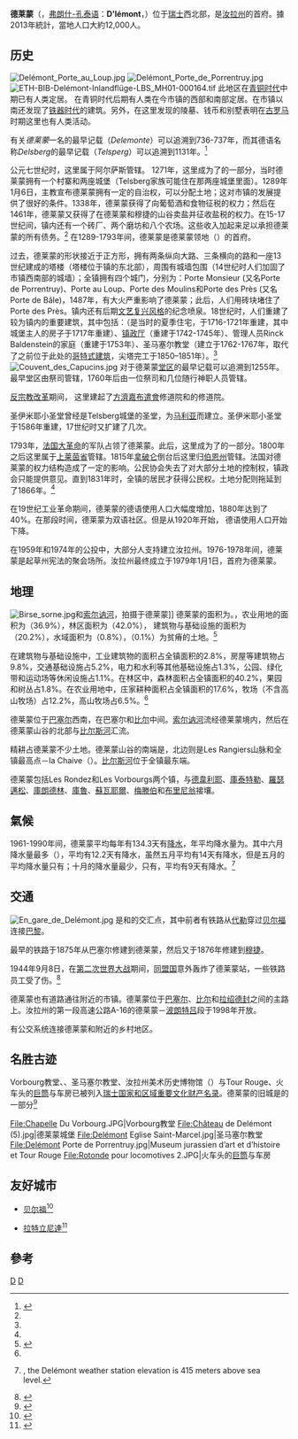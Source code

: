 {{for|法国诺尔省的市镇|德莱蒙 (诺尔省)}}
{{noteTA
|1=zh-hans:汝拉; zh-tw:侏羅;
}}
{{Infobox Settlement
| name = 德莱蒙<br />Delémont
| image_skyline = 
| imagesize = 
| image_caption = 
| image_flag = 
| image_shield = 
| pushpin_map = Switzerland
| pushpin_label_position = bottom
| subdivision_type = 国家
| subdivision_name = {{SWI}}
| subdivision_type1 = [[瑞士行政区划|州]]
| subdivision_name1 = [[汝拉州|汝拉州]]
| subdivision_type2 = [[县_(瑞士)|县]]
| subdivision_name2 = {{link-en|德莱蒙区|Delémont (district)}}
| elevation_m = 435
| elevation_ft = 
| area_total_km2 = 22.03
| population_as_of = 2018年
| population_total = 12682
| population_footnotes = <ref>{{cite web|url=https://www.pxweb.bfs.admin.ch/pxweb/de/px-x-0102020000_201|title=瑞士联邦统计局|access-date=2019-09-23|archive-date=2019-03-11|archive-url=https://web.archive.org/web/20190311173113/https://www.pxweb.bfs.admin.ch/pxweb/de/px-x-0102020000_201|dead-url=no}}</ref>
| population_density_km2 = auto
| timezone = 
| utc_offset = 
| timezone_DST = 
| utc_offset_DST = 
| coordinates = {{Coord|47|22|N|7|21|E|display=inline}}
| postal_code_type = 
| postal_code = 2800
| website = http://www.delemont.ch 
}}
'''德莱蒙'''（{{lang-fr|'''Delémont'''}}，[[弗朗什-孔泰语|弗朗什-孔泰语]]：'''D'lémont'''，{{lang-de|'''Delsberg'''}}）位于[[瑞士|瑞士]]西北部，是[[汝拉州|汝拉州]]的首府。據2013年統計，當地人口大約12,000人。
==历史==
[[File:Delémont_Porte_au_Loup.jpg|thumb]]
[[File:Delémont_Porte_de_Porrentruy.jpg|thumb]] 
[[File:ETH-BIB-Delémont-Inlandflüge-LBS_MH01-000164.tif|thumb]]
此地区在[[青铜时代|青铜时代]]中期已有人类定居。 在青铜时代后期有人类在今市镇的西部和南部定居。在市镇以南还发现了[[铁器时代|铁器时代]]的建筑。另外，在这里发现的{{link-en|高卢罗马文化|Gallo-Roman culture|高卢罗马}}陵墓、钱币和别墅表明在[[古罗马|古罗马]]时期这里也有人类活动。

有关''德莱蒙''一名的最早记载（''Delemonte''）可以追溯到736-737年，而其德语名称''Delsberg''的最早记载（''Telsperg''）可以追溯到1131年。<ref name=HDS>{{HDS|2938|Delémont}}</ref> 

公元七世纪时，这里属于阿尔萨斯管辖。 1271年，这里成为了{{link-en|巴塞爾采邑主教區|Bishopric of Basel}}的一部分，当时德莱蒙拥有一个村寨和两座城堡（Telsberg家族可能住在那两座城堡里面）。1289年1月6日，{{link-de|Peter Reich von Reichenstein}}主教宣布德莱蒙拥有一定的自治权，可以分配土地；这对市镇的发展提供了很好的条件。1338年，德莱蒙获得了向葡萄酒和食物征税的权力；然后在1461年，德莱蒙又获得了在德莱蒙和穆捷的山谷卖盐并征收盐税的权力。在15-17世纪间，镇内还有一个砖厂、两个磨坊和八个农场。这些收入加起来足以承担德莱蒙的所有债务。<ref name=HDS/> 在1289-1793年间，德莱蒙是德莱蒙领地（{{lang-de|Herrschaft Delsberg}}）的首府。

过去，德莱蒙的形状接近于正方形，拥有两条纵向大路、三条横向的路和一座13世纪建成的塔楼（塔楼位于镇的东北部），周围有城墙包围（14世纪时人们加固了市镇西南部的城墙）；全镇拥有四个城门，分别为：Porte Monsieur (又名Porte de Porrentruy)、Porte au Loup、Porte des Moulins和Porte des Près (又名Porte de Bâle)，1487年，有大火严重影响了德莱蒙；此后，人们用砖块堵住了Porte des Près。镇内还有后期[[文艺复兴艺术|文艺复兴风格]]的纪念喷泉。18世纪时，人们重建了较为镇内的重要建筑，其中包括：{{link-fr|德雷蒙城堡|Château de Delémont|德莱蒙城堡}}（是当时的夏季住宅，于1716-1721年重建，其中城堡主人的房子于1717年重建）、[[地方政府大樓|镇政厅]]（重建于1742-1745年）、管理人员Rinck Baldenstein的家庭（重建于1753年）、圣马塞尔教堂（建立于1762-1767年，取代了之前位于此处的[[哥特式建筑|哥特式建筑]]，尖塔完工于1850–1851年）。<ref name=HDS/>
[[File:Couvent_des_Capucins.jpg|thumb]]
对于德莱蒙[[堂区|堂区]]的最早记载可以追溯到1255年。最早堂区由祭司管辖，1760年后由一位祭司和几位随行神职人员管辖。

[[反宗教改革|反宗教改革]]期间， 这里建起了[[方濟嘉布遣會|方濟嘉布遣會]]修道院和{{link-en|乌尔苏拉会|Ursuline}}的修道院。

圣伊米耶小圣堂曾经是Telsberg城堡的圣堂，为[[馬利亞_(耶穌的母親)|马利亚]]而建立。圣伊米耶小圣堂于1586年重建，17世纪时又扩建了几次。 

1793年，[[法国大革命|法国大革命]]的军队占领了德莱蒙。此后，这里成为了{{link-fr|蒙泰里布勒省|Mont-Terrible}}的一部分。1800年之后这里属于[[上莱茵省|上莱茵省]]管辖。1815年[[拿破仑|拿破仑]]倒台后这里归[[伯恩州|伯恩州]]管辖。法国对德莱蒙的权力结构造成了一定的影响。公民协会失去了对大部分土地的控制权，镇政会只能提供意见。直到1831年{{link-en|復辟與復興時期|Restoration and Regeneration (Switzerland)|}}时，全镇的居民才获得公民权。土地分配则拖延到了1866年。<ref name=HDS/>

在19世纪工业革命期间，德莱蒙的德语使用人口大幅度增加，1880年达到了40%。在那段时间，德莱蒙为双语社区。但是从1920年开始， 德语使用人口开始下降。

在1959年和1974年的公投中，大部分人支持建立汝拉州。1976-1978年间，德莱蒙是起草州宪法的聚会场所。汝拉州最终成立于1979年1月1日，首府为德莱蒙。
==地理==
[[File:Birse_sorne.jpg|thumb]]和[[索尔讷河|索尔讷河]]，拍摄于德莱蒙]]
德莱蒙的面积为{{convert|22.01|km2|mi2}}。{{Asof|2005}}，农业用地的面积为{{convert|8.12|km2|mi2}}（36.9%），林区面积为{{convert|9.24|km2|mi2}}（42.0%），  建筑物与基础设施的面积为{{convert|4.45|km2|mi2}}（20.2%），水域面积为{{convert|0.18|km2|mi2}}（0.8%），{{convert|0.02|km2|acre}}（0.1%）为贫瘠的土地。<ref name=BFS_land>{{cite web|url=http://www.bfs.admin.ch/bfs/portal/de/index/themen/02/03/blank/data/gemeindedaten.html|title=瑞士联邦统计局-土地利用统计 |archiveurl=https://web.archive.org/web/20160706233530/https://www.bfs.admin.ch/bfs/portal/de/index/themen/02/03/blank/data/gemeindedaten.html |archivedate=2016-07-06}}</ref>

在建筑物与基础设施中，工业建筑物的面积占全镇面积的2.8%，房屋等建筑物占9.8%，交通基础设施占5.2%，电力和水利等其他基础设施占1.3%，公园、绿化带和运动场等休闲设施占1.1%。在林区中，森林面积占全镇面积的40.2%，果园和树丛占1.8%。在农业用地中，庄家耕种面积占全镇面积的17.6%，牧场（不含高山牧场）占12.2%，高山牧场占6.5%。<ref name=BFS_land/>

德莱蒙位于[[巴塞尔|巴塞尔]]西南{{convert|30|km|mi}}，在巴塞尔和[[比尔_(瑞士)|比尔]]中间。[[索尔讷河|索尔讷河]]流经德莱蒙境内，然后在德莱蒙山谷的北部与[[比尔斯河|比尔斯河]]汇流。

精耕占德莱蒙不少土地。德莱蒙山谷的南端是{{link-fr|Montchaibeux}}，北边则是Les Rangiers山脉和全镇最高点－la Chaive（{{convert|930|m|ft}}）。[[比尔斯河|比尔斯河]]位于全镇最东端。

德莱蒙包括Les Rondez和Les Vorbourgs两个镇，与[[德韋利耶|德韋利耶]]、[[庫泰特勒|庫泰特勒]]、[[羅瑟邁松|羅瑟邁松]]、[[庫朗德林|庫朗德林]]、[[庫魯_(汝拉州)|庫魯]]、[[蘇瓦耶爾|蘇瓦耶爾]]、[[梅滕伯|梅滕伯]]和[[布里尼翁_(汝拉州)|布里尼翁]]接壤。
== 氣候 ==
1961-1990年间，德莱蒙平均每年有134.3天有[[降水|降水]]，年平均降水量为{{convert|903|mm|in}}。其中六月降水量最多（{{convert|107|mm|in}}），平均有12.2天有降水，虽然五月平均有14天有降水，但是五月的平均降水量只有{{convert|94|mm|in}}；十月的降水量最少，只有{{convert|58|mm|in}}，平均有9天有降水。<ref>{{cite web |url=http://www.meteoswiss.admin.ch/web/de/klima/klima_schweiz/tabellen.html |title=Temperature and Precipitation Average Values-Table, 1961-1990 |accessdate=2009-05-08 |publisher=Federal Office of Meteorology and Climatology - MeteoSwiss |language=de,fr,it|archiveurl=https://web.archive.org/web/20090627163841/http://www.meteoswiss.admin.ch/web/de/klima/klima_schweiz/tabellen.html |archivedate=2009-06-27}}, the Delémont weather station elevation is 415 meters above sea level.</ref>
{{Weather box
|location = 德莱蒙 (1981-2010)
|metric first = Yes
|single line = Yes
| Jan high C = 4.3
| Feb high C = 6.4
| Mar high C = 10.9
| Apr high C = 14.8
| May high C = 19.3
| Jun high C = 22.6
| Jul high C = 25.1
| Aug high C = 24.7
| Sep high C = 20.4
| Oct high C = 15.6
| Nov high C = 8.7
| Dec high C = 5.0
| year high C = 14.8
| Jan mean C = 0.4
| Feb mean C = 1.6
| Mar mean C = 5.3
| Apr mean C = 8.8
| May mean C = 13.2
| Jun mean C = 16.5
| Jul mean C = 18.8
| Aug mean C = 18.2
| Sep mean C = 14.3
| Oct mean C = 10.2
| Nov mean C = 4.5
| Dec mean C = 1.5
| year mean C = 9.4
| Jan low C = -2.5
| Feb low C = -2.1
| Mar low C = 0.8
| Apr low C = 3.6
| May low C = 8.1
| Jun low C = 11.3
| Jul low C = 13.2
| Aug low C = 12.8
| Sep low C = 9.8
| Oct low C = 6.6
| Nov low C = 1.5
| Dec low C = -1.1
| year low C = 5.2
|precipitation colour = green
| Jan precipitation mm = 56
| Feb precipitation mm = 55
| Mar precipitation mm = 66
| Apr precipitation mm = 70
| May precipitation mm = 105
| Jun precipitation mm = 96
| Jul precipitation mm = 98
| Aug precipitation mm = 99
| Sep precipitation mm = 84
| Oct precipitation mm = 77
| Nov precipitation mm = 70
| Dec precipitation mm = 73
| year precipitation mm = 947
| Jan snow cm = 10.6
| Feb snow cm = 12.6
| Mar snow cm = 7.7
| Apr snow cm = 1
| May snow cm = 0
| Jun snow cm = 0
| Jul snow cm = 0
| Aug snow cm = 0
| Sep snow cm = 0
| Oct snow cm = 0.3
| Nov snow cm = 3.5
| Dec snow cm = 8.1
| year snow cm = 43.8
|unit precipitation days = 1.0 mm
| Jan precipitation days = 10.5
| Feb precipitation days = 9.6
| Mar precipitation days = 10.9
| Apr precipitation days = 10.6
| May precipitation days = 13.2
| Jun precipitation days = 11.7
| Jul precipitation days = 11.2
| Aug precipitation days = 10.9
| Sep precipitation days = 9.2
| Oct precipitation days = 10.7
| Nov precipitation days = 10.8
| Dec precipitation days = 11.2
| year precipitation days = 130.5
|unit snow days = 1.0 cm
| Jan snow days = 3.6
| Feb snow days = 3.7
| Mar snow days = 1.9
| Apr snow days = 0.5
| May snow days = 0
| Jun snow days = 0
| Jul snow days = 0
| Aug snow days = 0
| Sep snow days = 0
| Oct snow days = 0.1
| Nov snow days = 1.2
| Dec snow days = 2.8
| year snow days = 13.8
| Jan humidity = 85
| Feb humidity = 81
| Mar humidity = 75
| Apr humidity = 72
| May humidity = 75
| Jun humidity = 74
| Jul humidity = 72
| Aug humidity = 74
| Sep humidity = 78
| Oct humidity = 82
| Nov humidity = 86
| Dec humidity = 86
| year humidity = 78
|source 1 = 瑞士气象局 <ref name=MeteoSwiss>{{cite web
 |url=http://www.meteoswiss.admin.ch/web/en/climate/swiss_climate/tabellen.html 
 |title=Climate Norm Value Tables 
 |work=Climate diagrams and normals from Swiss measuring stations 
 |publisher=瑞士气象局
 |accessdate=2013-01-31
 |archiveurl=https://web.archive.org/web/20130514205349/http://www.meteoswiss.admin.ch/web/en/climate/swiss_climate/tabellen.html 
 |archivedate=2013-05-14
}} 气象台海拔为439米</ref>
|date=August 2010
}}

==交通==
[[File:En_gare_de_Delémont.jpg|thumb]]
{{link-en|德莱蒙车站|Delémont railway station}}是{{link-en|德莱蒙–代勒铁路|Delémont–Delle railway}}和{{link-en|巴塞尔–比尔铁路|Basel–Biel/Bienne railway}}的交汇点，其中前者有铁路从[[代勒|代勒]]穿过[[贝尔福|贝尔福]]连接[[巴黎|巴黎]]。

最早的铁路于1875年从巴塞尔修建到德莱蒙，然后又于1876年修建到[[穆捷|穆捷]]。

1944年9月8日，在[[第二次世界大战|第二次世界大战]]期间，[[同盟国_(第二次世界大战)|同盟国]]意外轰炸了德莱蒙站，一些铁路员工受了伤。<ref>{{Cite web |url=http://www.volldampf.ch/fr/Rotonde_Del%C3%A9mont/Geschichte |title=volldampf.ch |access-date=2020-05-29 |archive-date=2020-07-29 |archive-url=https://web.archive.org/web/20200729113011/http://www.volldampf.ch/fr/Rotonde_Del%C3%A9mont/Geschichte |dead-url=no }}</ref>

德莱蒙也有道路通往附近的市镇。德莱蒙位于[[巴塞尔|巴塞尔]]、[[比尔_(瑞士)|比尔]]和[[拉绍德封|拉绍德封]]之间的主路上。汝拉州的第一段高速公路A-16的德莱蒙－[[波朗特吕|波朗特吕]]段于1998年开放。

有公交系统连接德莱蒙和附近的乡村地区。
==名胜古迹==
Vorbourg教堂、{{link-fr|德雷蒙城堡|Château de Delémont|德莱蒙城堡}}、圣马塞尔教堂、汝拉州美术历史博物馆（{{lang-fr|jurassien d’art et d’histoire}}）与Tour Rouge、火车头的[[巨筒|巨筒]]与车房已被列入[[瑞士国家和区域重要文化财产名录|瑞士国家和区域重要文化财产名录]]。德莱蒙的旧城是{{link-en|瑞士古迹名录|Inventory of Swiss Heritage Sites}}的一部分<ref>{{cite web|url=http://www.bevoelkerungsschutz.admin.ch/internet/bs/de/home/themen/kgs/kgs_inventar/a-objekte.html |title=Kantonsliste A-Objekte |year=2009 |work=KGS Inventar |publisher=Federal Office of Civil Protection |language=de |accessdate=2011-04-25 |archiveurl=https://web.archive.org/web/20100628110559/http://www.bevoelkerungsschutz.admin.ch/internet/bs/de/home/themen/kgs/kgs_inventar/a-objekte.html |archivedate=2010-06-28 }}</ref>

<gallery>
File:Chapelle Du Vorbourg.JPG|Vorbourg教堂
File:Château de Delémont (5).jpg|德莱蒙城堡
File:Delémont Eglise Saint-Marcel.jpg|圣马塞尔教堂
File:Delémont Porte de Porrentruy.jpg|<nowiki>Museum jurassien d’art et d’histoire et Tour Rouge</nowiki>
File:Rotonde pour locomotives 2.JPG|火车头的[[巨筒|巨筒]]与车房
</gallery>
==友好城市==

* {{FRA}} [[贝尔福|贝尔福]]<ref>{{cite web|title=Belfort-Delémont 2015|url=http://www.delemont.ch/Htdocs/Files/v/10155.pdf|website=delemont.ch|publisher=Delémont|language=fr|date=May 2015|accessdate=2020-01-27|archive-date=2020-07-29|archive-url=https://web.archive.org/web/20200729112951/http://www.delemont.ch/Htdocs/Files/v/10155.pdf|dead-url=no}}</ref>
* {{NIC}} [[拉特立尼達_(埃斯特利省)|拉特立尼達]]<ref>{{cite web|title=Accueil|url=http://www.groupe-nica.ch/|website=groupe-nica.ch|publisher=Groupe Nicaragua|language=fr|accessdate=2020-01-27|archive-date=2020-12-03|archive-url=https://web.archive.org/web/20201203170802/http://www.groupe-nica.ch/|dead-url=no}}</ref>

== 參考 ==
{{reflist}}

{{Authority control}}

[[Category:汝拉州的市镇|D]]
[[Category:瑞士城市|D]]
